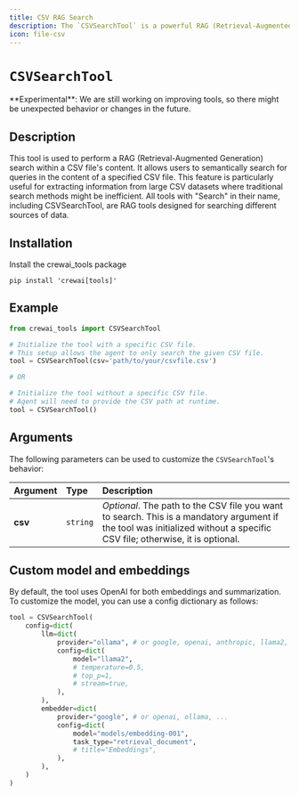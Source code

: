```yaml
---
title: CSV RAG Search
description: The `CSVSearchTool` is a powerful RAG (Retrieval-Augmented Generation) tool designed for semantic searches within a CSV file's content.
icon: file-csv
---
```


# `CSVSearchTool`

<Note>
    **Experimental**: We are still working on improving tools, so there might be unexpected behavior or changes in the future.
</Note>

## Description

This tool is used to perform a RAG (Retrieval-Augmented Generation) search within a CSV file's content. It allows users to semantically search for queries in the content of a specified CSV file. 
This feature is particularly useful for extracting information from large CSV datasets where traditional search methods might be inefficient. All tools with "Search" in their name, including CSVSearchTool, 
are RAG tools designed for searching different sources of data.

## Installation

Install the crewai_tools package

```shell
pip install 'crewai[tools]'
```

## Example

```python Code
from crewai_tools import CSVSearchTool

# Initialize the tool with a specific CSV file. 
# This setup allows the agent to only search the given CSV file.
tool = CSVSearchTool(csv='path/to/your/csvfile.csv')

# OR

# Initialize the tool without a specific CSV file. 
# Agent will need to provide the CSV path at runtime.
tool = CSVSearchTool()
```

## Arguments

The following parameters can be used to customize the `CSVSearchTool`'s behavior:

| Argument       | Type     | Description                                                                                                                         |
|:---------------|:---------|:-------------------------------------------------------------------------------------------------------------------------------------|
| **csv**        | `string` | _Optional_. The path to the CSV file you want to search. This is a mandatory argument if the tool was initialized without a specific CSV file; otherwise, it is optional.                                                                            |

## Custom model and embeddings

By default, the tool uses OpenAI for both embeddings and summarization. To customize the model, you can use a config dictionary as follows:

```python Code
tool = CSVSearchTool(
    config=dict(
        llm=dict(
            provider="ollama", # or google, openai, anthropic, llama2, ...
            config=dict(
                model="llama2",
                # temperature=0.5,
                # top_p=1,
                # stream=true,
            ),
        ),
        embedder=dict(
            provider="google", # or openai, ollama, ...
            config=dict(
                model="models/embedding-001",
                task_type="retrieval_document",
                # title="Embeddings",
            ),
        ),
    )
)
```